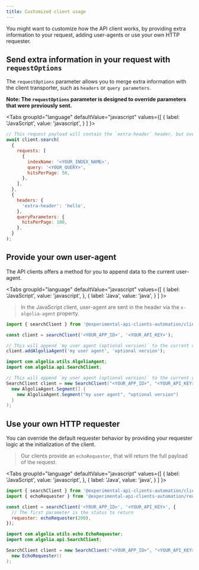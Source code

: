 ```yaml
---
title: Customized client usage
---
```



You might want to customize how the API client works, by providing extra information to your request, adding user-agents or use your own HTTP requester.

## Send extra information in your request with `requestOptions`

The `requestOptions` parameter allows you to merge extra information with the client transporter, such as `headers` or `query parameters`.

**Note: The `requestOptions` parameter is designed to override parameters that were previously sent.**

<Tabs
  groupId="language"
  defaultValue="javascript"
  values={[
    { label: 'JavaScript', value: 'javascript', }
  ]
}>
<TabItem value="javascript">

```js
// This request payload will contain the `extra-header` header, but override the `hitsPerPage` value.
await client.search(
  {
    requests: [
      {
        indexName: '<YOUR_INDEX_NAME>',
        query: '<YOUR_QUERY>',
        hitsPerPage: 50,
      },
    ],
  },
  {
    headers: {
      'extra-header': 'hello',
    },
    queryParameters: {
      hitsPerPage: 100,
    },
  }
);
```

</TabItem>
</Tabs>

## Provide your own user-agent

The API clients offers a method for you to append data to the current user-agent.

<Tabs
  groupId="language"
  defaultValue="javascript"
  values={[
    { label: 'JavaScript', value: 'javascript', },
    { label: 'Java', value: 'java', }
  ]
}>
<TabItem value="javascript">

> In the JavaScript client, user-agent are sent in the header via the `x-algolia-agent` property.

```js
import { searchClient } from '@experimental-api-clients-automation/client-search';

const client = searchClient('<YOUR_APP_ID>', '<YOUR_API_KEY>');

// This will append `my user agent (optional version)` to the current value of `x-algolia-agent` for every requests
client.addAlgoliaAgent('my user agent', 'optional version');
```

</TabItem>

<TabItem value="java">

```java
import com.algolia.utils.AlgoliaAgent;
import com.algolia.api.SearchClient;

// This will append `my user agent (optional version)` to the current value of `x-algolia-agent` for every requests
SearchClient client = new SearchClient("<YOUR_APP_ID>", "<YOUR_API_KEY>",
  new AlgoliaAgent.Segment[] {
    new AlgoliaAgent.Segment("my user agent", "optional version")
  }
);
```

</TabItem>
</Tabs>

## Use your own HTTP requester

You can override the default requester behavior by providing your requester logic at the initialization of the client.

> Our clients provide an `echoRequester`, that will return the full payload of the request.

<Tabs
  groupId="language"
  defaultValue="javascript"
  values={[
    { label: 'JavaScript', value: 'javascript', },
    { label: 'Java', value: 'java', }
  ]
}>
<TabItem value="javascript">

```js
import { searchClient } from '@experimental-api-clients-automation/client-search';
import { echoRequester } from '@experimental-api-clients-automation/requester-node-http';

const client = searchClient('<YOUR_APP_ID>', '<YOUR_API_KEY>', {
  // The first parameter is the status to return
  requester: echoRequester(200),
});
```

</TabItem>

<TabItem value="java">

```java
import com.algolia.utils.echo.EchoRequester;
import com.algolia.api.SearchClient;

SearchClient client = new SearchClient("<YOUR_APP_ID>", "<YOUR_API_KEY>",
  new EchoRequester()
);
```

</TabItem>
</Tabs>
